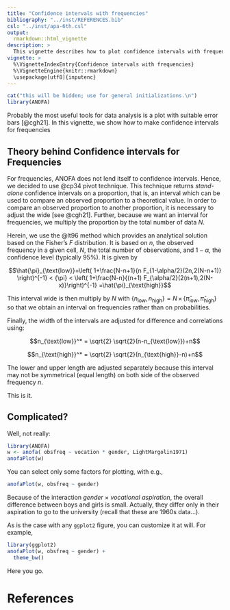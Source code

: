```yaml
---
title: "Confidence intervals with frequencies"
bibliography: "../inst/REFERENCES.bib"
csl: "../inst/apa-6th.csl"
output: 
  rmarkdown::html_vignette
description: >
  This vignette describes how to plot confidence intervals with frequencies.
vignette: >
  %\VignetteIndexEntry{Confidence intervals with frequencies}
  %\VignetteEngine{knitr::rmarkdown}
  \usepackage[utf8]{inputenc}
---
```


```r
cat("this will be hidden; use for general initializations.\n")
library(ANOFA)
```

Probably the most useful tools for data analysis is a plot with
suitable error bars [@cgh21]. In this vignette, we show how
to make confidence intervals for frequencies

## Theory behind Confidence intervals for Frequencies

For frequencies, ANOFA does not
lend itself to confidence intervals. Hence, we decided to use
@cp34 pivot technique. This technique returns _stand-alone_
confidence intervals on a proportion, that is, an interval which can be 
used to compare an observed proportion to a theoretical value.
In order to compare an observed proportion to another proportion, it
is necessary to adjust the wide [see @cgh21]. Further, because we
want an interval for frequencies, we multiply the proportion by the 
total number of data $N$.

Herein, we use the @lt96 method which provides an analytical solution
based on the Fisher's $F$ distribution. It is based on $n$, the observed
frequency in a given cell, $N$, the total number of observations, and
$1-\alpha$, the confidence level (typically 95%). It is given by

$$\hat{\pi}_{\text{low}}=\left(
1+\frac{N-n+1}{n F_{1-\alpha/2}(2n,2(N-n+1)}
\right)^{-1}
< {\pi} <
\left( 
1+\frac{N-n}{(n+1) F_{\alpha/2}(2(n+1),2(N-x)}\right)^{-1}
=\hat{\pi}_{\text{high}}$$

This interval wide is then multiply by $N$ with
$\{n_{\text{low}}, n_{\text{high}} \} = N \, \times\, \{ \hat{\pi}_{\text{low}}, \hat{\pi}_{\text{high}} \}$ 
so that we obtain an interval on frequencies rather than on probabilities.

Finally, the width of the intervals are adjusted for difference and 
correlations using:

$$n_{\text{low}}^* =  \sqrt{2} \sqrt{2}(n-n_{\text{low}})+n$$

$$n_{\text{high}}^* =  \sqrt{2} \sqrt{2}(n_{\text{high}}-n)+n$$ 

The lower and upper length are adjusted separately because this interval
may not be symmetrical (equal length) on both side of the observed frequency $n$.

This is it.

## Complicated?

Well, not really:

```r
library(ANOFA)
w <- anofa( obsfreq ~ vocation * gender, LightMargolin1971)
anofaPlot(w) 
```

You can select only some factors for plotting, with e.g., 

```r
anofaPlot(w, obsfreq ~ gender) 
```

Because of the interaction _gender_ $\times$ _vocational aspiration_, 
the overall difference between boys and girls is
small. Actually, they differ only in their aspiration to go to the university
(recall that these are 1960s data...).

As is the case with any ``ggplot2`` figure, you can customize it at will. 
For example,

```r
library(ggplot2)
anofaPlot(w, obsfreq ~ gender) +
  theme_bw()
```


Here you go.


# References


